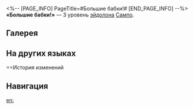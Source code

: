 <%-- [PAGE_INFO]
PageTitle=#Большие бабки!#
[END_PAGE_INFO] --%>
{{Эйдолон Инфобокс
|Название         = Большие бабки!
|Изображение      = Эйдолон Большие бабки!.png
|Персонаж         = Сампо
|Уровень          = 3
|Длительность     = 
|Описание         = Уровень навыка повышается на 2, максимальный уровень - 15. Уровень базовой атаки повышается на 1, максимальный уровень - 10.
|Свойство1        = 
|Масштабирование1 = 
}}
'''«Большие бабки!»''' — 3 уровень [[эйдолон]]а [[Сампо]].

==Галерея==
{{Галерея|position=left|captionalign=center
|Персонаж Сампо Эйдолон 3.png|Осколок Эйдолона
}}

==На других языках==
{{На других языках
|en   = Big Money!
|zhs  = 大数字！
|zht  = 大數字！
|ja   = {{Rubi|大儲|おおもう}}け！
|ko   = 큰 돈!
|es   = ¡Mucho dinero!
|fr   = Joli cachet&nbsp;!
|ru   = Большие бабки!
|th   = Big Money!
|vi   = Con Số Lớn!
|de   = Große Summe!
|id   = Big Money!
|pt   = Riquinho!
}}

==История изменений
{{История изменений|3.5}}

==Навигация==
{{Навык Навбокс|Сампо}}

[[en:]]